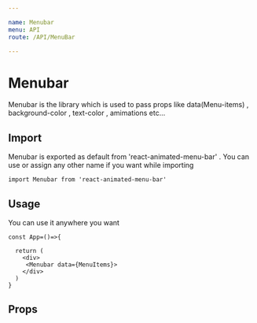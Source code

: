 ```yaml
---

name: Menubar
menu: API
route: /API/MenuBar

---
```


# Menubar

Menubar is the library which is used to pass props like data(Menu-items) , background-color , text-color , amimations etc...

## Import 

Menubar is exported as default from 'react-animated-menu-bar' . You can use or assign any other name if you want while importing

```
import Menubar from 'react-animated-menu-bar'

```

## Usage

You can use it anywhere you want

```
const App=()=>{

  return (
    <div>
     <Menubar data={MenuItems}>
    </div>
  )
}
```


## Props

<MenuBar />
